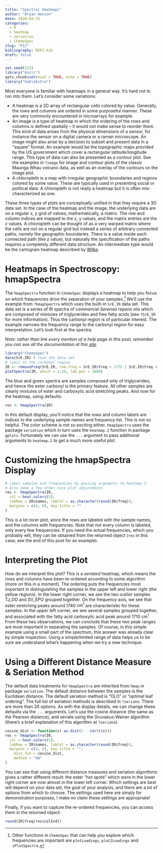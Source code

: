```yaml
---
title: "Spectral Heatmaps"
author: "Bryan Hanson"
date: 2020-04-25
categories:
  - R
  - heatmap
  - seriation
  - ChemoSpec
slug: "P12"
bibliography: REFS.bib
draft: false
---
```


```r
set.seed(123)
library("knitr")
opts_chunk$set(eval = TRUE, echo = TRUE)
library("kableExtra")
```

Most everyone is familiar with heatmaps in a general way.  It's hard not to run into them.  Let's consider some variations:

* A heatmap is a 2D array of rectangular cells colored by value. Generally, the rows and columns are ordered in some purposeful manner.  These are very commonly encountered in microarrays for example.
* An image is a type of heatmap in which the ordering of the rows and columns is defined spatially -- it would not make sense to reorder them.  This kind of data arises from the physical dimensions of a sensor, for instance the sensor on a digital camera or a raman microscope.  An image might also arise by a decision to subset and present data in a "square" format.  An example would be the topographic maps provided by the US government which cover a rectangular latitude/longitude range.  This type of data can also be presented as a contour plot.  See the examples in `?image` for image and contour plots of the classic Maunga Whau volcano data, as well as an overlay of the contours on the image plot.
* A chloropleth is a map with irregular geographic boundaries and regions colored by some value.  These are typically used in presenting social or political data. A chloropleth is not really a heatmap but it is often mis-characterized as one.

These three types of plots are conceptually unified in that they require a 3D data set.  In the case of the heatmap and the image, the underlying data are on a regular x, y grid of values; mathematically, a matrix.  The row and column indices are mapped to the x, y values, and the matrix entries are the z values.  A chloropleth can be thought of as a very warped matrix where the cells are not on a regular grid but instead a series of arbitrary connected paths, namely the geographic boundaries.  There is a value inside each connected path (the z value), but naturally the specification of the paths requires a completely different data structure.  An intermediate type would be the cartogram heatmap described by [Wilke](https://serialmentor.com/dataviz/geospatial-data.html#cartograms).

# Heatmaps in Spectroscopy: hmapSpectra

The `hmapSpectra` function in `ChemoSpec` displays a heatmap to help you focus on which frequencies drive the separation of your samples.[^1] We'll use the example from `?hmapSpectra` which uses the built-in `SrE.IR` data set.  This data set is a series of IR spectra of commercial *Serenoa repens* oils which are composed of mixtures of triglycerides and free fatty acids (see `?SrE.IR` for more information).  Thus the carbonyl region is of particular interest.  The example narrows the frequency range to the carbonyl region for easy interpretation.  Let's look first at the spectra.

*Note: rather than link every mention of a help page in this post, remember you can see all the documentation at this [site](https://bryanhanson.github.io/ChemoSpec/reference/index.html).*

```r
library("ChemoSpec")
data(SrE.IR) # load the data set
# limit to the carbonyl region
IR <- removeFreq(SrE.IR, rem.freq = SrE.IR$freq > 1775 | SrE.IR$freq < 1660)
plotSpectra(IR, which = 1:16, lab.pos = 1800)
```

The blue and green spectra are samples composed only of triglycerides, and hence the ester carbonyl is the primary feature.  All other samples are clearly mixtures of ester and carboxylic acid stretching peaks.  And now for the heatmap, using defaults:

```r
res <- hmapSpectra(IR)
```

In this default display, you'll notice that the rows and column labels are indices to the underlying sample names and frequency list.  This is not so helpful.  The color scheme is not so exciting either.  `hmapSpectra` uses the package `seriation` which in turn uses the `heatmap.2` function in package `gplots`.  Fortunately we can use the `...` argument to pass additional arguments to `heatmap.2` to get a much more useful plot.

# Customizing the hmapSpectra Display

```r
# Label samples and frequencies by passing arguments to heatmap.2
# Also make a few other nice plot adjustments
res <- hmapSpectra(IR,
  col = heat.colors(5),
  labRow = IR$names, labCol = as.character(round(IR$freq)),
  margins = c(4, 6), key.title = ""
)
```

This is a lot nicer plot, since the rows are labeled with the sample names, and the columns with frequencies.  Note that not every column is labeled, only every few frequencies.  If you need the actual frequencies, which you probably will, they can be obtained from the returned object (`res` in this case; see the end of this post for an example).

# Interpreting the Plot

How do we interpret this plot?  This is a *seriated* heatmap, which means the rows and columns have been re-ordered according to some algorithm (more on this in a moment).  The ordering puts the frequencies most important in distinguishing the samples in the upper left and lower right (the yellow regions).  In the lower right corner, we see the two outlier samples TJ_OO and SV_EPO grouped together. On the frequency axis, we see that ester stretching peaks around 1740 $\mathrm{cm}^1$ are characteristic for these samples.  In the upper left corner, we see several samples grouped together, and associated with the fatty acid carboxylic acid peak around 1710 $\mathrm{cm}^1$.  From these two observations, we can conclude that these two peak ranges are most important in separating the samples.  Of course, in this simple example using a small part of the spectrum, this answer was already clear by simple inspection.  Using a simple/limited range of data helps us to be sure we understand what's happening when we try a new technique.

# Using a Different Distance Measure & Seriation Method

The default data treatments for `hmapSpectra` are inherited from `hmap` in package `seriation`.  The default distance between the samples is the Euclidean distance.  The default seriation method is "OLO" or "optimal leaf ordering".  The full list of seriation methods is described in `?seriate`.  There are more than 20 options. As with the display details, we can change these defaults via the `...` arguments.  Let's use the cosine distance (the same as the Pearson distance), and seriate using the Gruvaeus-Wainer algorithm (there's a brief explanation of this algorithm at `?seriate`).

```r
cosine_dist <- function(x) as.dist(1 - cor(t(x)))
res <- hmapSpectra(IR,
  col = heat.colors(5),
  labRow = IR$names, labCol = as.character(round(IR$freq)),
  margins = c(4, 6), key.title = "",
	dist_fun = cosine_dist,
	method = "GW"
)
```

You can see that using different distance measures and seriation algorithms gives a rather different result: the ester "hot spots" which were in the lower right corner are now almost in the lower left corner.  Which settings are best will depend on your data set, the goal of your analysis, and there are a lot of options from which to choose.  The settings used here are simply for demonstration purposes, I make no claim these settings are appropriate!

Finally, if you want to capture the re-ordered frequencies, you can access them in the returned object:

```r
round(IR$freq[res$colInd])
```

[^1]: Other functions in `ChemoSpec` that can help you explore which frequencies are important are `plotLoadings`, `plot2Loadings` and `sPlotSpectra`.
